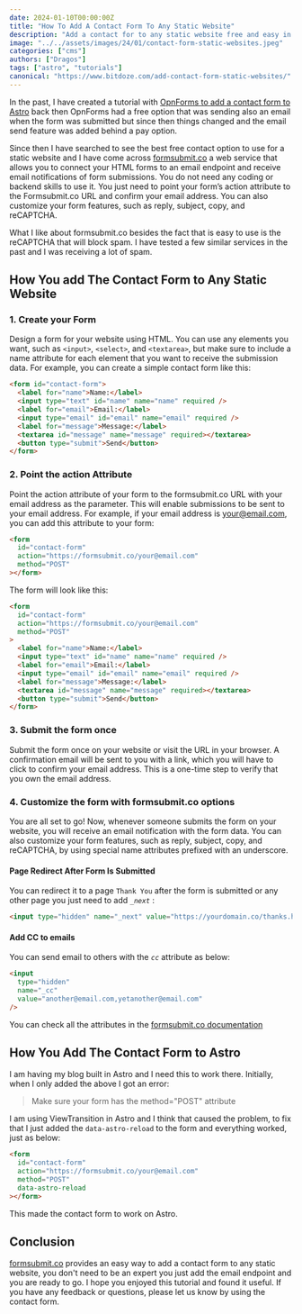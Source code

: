 ```yaml
---
date: 2024-01-10T00:00:00Z
title: "How To Add A Contact Form To Any Static Website"
description: "Add a contact for to any static website free and easy in 2024 with formsubmit.co."
image: "../../assets/images/24/01/contact-form-static-websites.jpeg"
categories: ["cms"]
authors: ["Dragos"]
tags: ["astro", "tutorials"]
canonical: "https://www.bitdoze.com/add-contact-form-static-websites/"
---
```



In the past, I have created a tutorial with [OpnForms to add a contact form to Astro](https://www.bitdoze.com/add-contact-form-astro/) back then OpnForms had a free option that was sending also an email when the form was submitted but since then things changed and the email send feature was added behind a pay option.

Since then I have searched to see the best free contact option to use for a static website and I have come across [formsubmit.co](https://formsubmit.co/) a web service that allows you to connect your HTML forms to an email endpoint and receive email notifications of form submissions. You do not need any coding or backend skills to use it. You just need to point your form’s action attribute to the Formsubmit.co URL and confirm your email address. You can also customize your form features, such as reply, subject, copy, and reCAPTCHA.

What I like about formsubmit.co besides the fact that is easy to use is the reCAPTCHA that will block spam. I have tested a few similar services in the past and I was receiving a lot of spam.

## How You add The Contact Form to Any Static Website

### 1. Create your Form

Design a form for your website using HTML. You can use any elements you want, such as `<input>`, `<select>`, and `<textarea>`, but make sure to include a name attribute for each element that you want to receive the submission data. For example, you can create a simple contact form like this:

```html
<form id="contact-form">
  <label for="name">Name:</label>
  <input type="text" id="name" name="name" required />
  <label for="email">Email:</label>
  <input type="email" id="email" name="email" required />
  <label for="message">Message:</label>
  <textarea id="message" name="message" required></textarea>
  <button type="submit">Send</button>
</form>
```

### 2. Point the action Attribute

Point the action attribute of your form to the formsubmit.co URL with your email address as the parameter. This will enable submissions to be sent to your email address. For example, if your email address is your@email.com, you can add this attribute to your form:

```html
<form
  id="contact-form"
  action="https://formsubmit.co/your@email.com"
  method="POST"
></form>
```

The form will look like this:

```html
<form
  id="contact-form"
  action="https://formsubmit.co/your@email.com"
  method="POST"
>
  <label for="name">Name:</label>
  <input type="text" id="name" name="name" required />
  <label for="email">Email:</label>
  <input type="email" id="email" name="email" required />
  <label for="message">Message:</label>
  <textarea id="message" name="message" required></textarea>
  <button type="submit">Send</button>
</form>
```

### 3. Submit the form once

Submit the form once on your website or visit the URL in your browser. A confirmation email will be sent to you with a link, which you will have to click to confirm your email address. This is a one-time step to verify that you own the email address.

### 4. Customize the form with formsubmit.co options

You are all set to go! Now, whenever someone submits the form on your website, you will receive an email notification with the form data. You can also customize your form features, such as reply, subject, copy, and reCAPTCHA, by using special name attributes prefixed with an underscore.

#### Page Redirect After Form Is Submitted

You can redirect it to a page `Thank You` after the form is submitted or any other page you just need to add _`_next`_ :

```html
<input type="hidden" name="_next" value="https://yourdomain.co/thanks.html" />
```

#### Add CC to emails

You can send email to others with the _`cc`_ attribute as below:

```html
<input
  type="hidden"
  name="_cc"
  value="another@email.com,yetanother@email.com"
/>
```

You can check all the attributes in the [formsubmit.co documentation](https://formsubmit.co/documentation)

## How You Add The Contact Form to Astro

I am having my blog built in Astro and I need this to work there. Initially, when I only added the above I got an error:

> Make sure your form has the method="POST" attribute

I am using ViewTransition in Astro and I think that caused the problem, to fix that I just added the `data-astro-reload` to the form and everything worked, just as below:

```html
<form
  id="contact-form"
  action="https://formsubmit.co/your@email.com"
  method="POST"
  data-astro-reload
></form>
```

This made the contact form to work on Astro.

## Conclusion

[formsubmit.co](https://formsubmit.co/) provides an easy way to add a contact form to any static website, you don't need to be an expert you just add the email endpoint and you are ready to go.
I hope you enjoyed this tutorial and found it useful. If you have any feedback or questions, please let us know by using the contact form.

